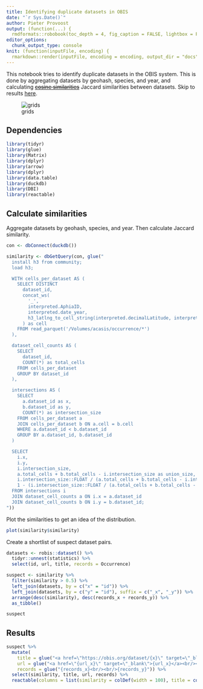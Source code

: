 ```yaml
---
title: Identifying duplicate datasets in OBIS
date: "`r Sys.Date()`"
author: Pieter Provoost
output: (function(...) {
  rmdformats::robobook(toc_depth = 4, fig_caption = FALSE, lightbox = FALSE, pandoc_args = c("+RTS", "-K2000m", "-RTS"), ...) })
editor_options: 
  chunk_output_type: console
knit: (function(inputFile, encoding) {
  rmarkdown::render(inputFile, encoding = encoding, output_dir = "docs") })  
---
```


This notebook tries to identify duplicate datasets in the OBIS system. This is done by aggregating datasets by geohash, species, and year, and calculating ~~[cosine similarities](https://en.wikipedia.org/wiki/Cosine_similarity)~~ Jaccard similarities between datasets. Skip to results [here](#results).

![grids](images/grids.png)

## Dependencies

```r
library(tidyr)
library(glue)
library(Matrix)
library(dplyr)
library(arrow)
library(dplyr)
library(data.table)
library(duckdb)
library(DBI)
library(reactable)
```

## Calculate similarities

Aggregate datasets by geohash, species, and year. Then calculate Jaccard similarity.

```r
con <- dbConnect(duckdb())

similarity <- dbGetQuery(con, glue("
  install h3 from community;
  load h3;

  WITH cells_per_dataset AS (
    SELECT DISTINCT
      dataset_id,
      concat_ws(
        '_',
        interpreted.AphiaID,
        interpreted.date_year,
        h3_latlng_to_cell_string(interpreted.decimalLatitude, interpreted.decimalLongitude, 2)
      ) as cell
    FROM read_parquet('/Volumes/acasis/occurrence/*')
  ),

  dataset_cell_counts AS (
    SELECT
      dataset_id,
      COUNT(*) as total_cells
    FROM cells_per_dataset
    GROUP BY dataset_id
  ),

  intersections AS (
    SELECT
      a.dataset_id as x,
      b.dataset_id as y,
      COUNT(*) as intersection_size
    FROM cells_per_dataset a
    JOIN cells_per_dataset b ON a.cell = b.cell
    WHERE a.dataset_id < b.dataset_id
    GROUP BY a.dataset_id, b.dataset_id
  )

  SELECT
    i.x,
    i.y,
    i.intersection_size,
    a.total_cells + b.total_cells - i.intersection_size as union_size,
    i.intersection_size::FLOAT / (a.total_cells + b.total_cells - i.intersection_size) as similarity,
    1 - (i.intersection_size::FLOAT / (a.total_cells + b.total_cells - i.intersection_size)) as distance
  FROM intersections i
  JOIN dataset_cell_counts a ON i.x = a.dataset_id
  JOIN dataset_cell_counts b ON i.y = b.dataset_id;
"))
```

Plot the similarities to get an idea of the distribution.

```r
plot(similarity$similarity)
```

Create a shortlist of suspect dataset pairs.

```r
datasets <- robis::dataset() %>%
  tidyr::unnest(statistics) %>%
  select(id, url, title, records = Occurrence)

suspect <- similarity %>%
  filter(similarity > 0.5) %>%
  left_join(datasets, by = c("x" = "id")) %>%
  left_join(datasets, by = c("y" = "id"), suffix = c("_x", "_y")) %>%
  arrange(desc(similarity), desc(records_x + records_y)) %>%
  as_tibble()

suspect 
```

## Results

```r
suspect %>%
  mutate(
    title = glue("<a href=\"https://obis.org/dataset/{x}\" target=\"_blank\">{title_x}</a><br/><br/><a href=\"https://obis.org/dataset/{y}\" target=\"_blank\">{title_y}</a>"),
    url = glue("<a href=\"{url_x}\" target=\"_blank\">{url_x}</a><br/><br/><a href=\"{url_y}\" target=\"_blank\">{url_y}</a>"),
    records = glue("{records_x}<br/><br/>{records_y}")) %>%
  select(similarity, title, url, records) %>%
  reactable(columns = list(similarity = colDef(width = 100), title = colDef(html = TRUE), url = colDef(html = TRUE), records = colDef(html = TRUE, width = 100)), pagination = FALSE)
```
